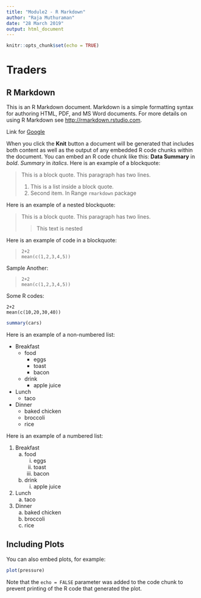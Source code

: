 ```yaml
---
title: "Module2 - R Markdown"
author: "Raja Muthuraman"
date: "28 March 2019"
output: html_document
---
```


```r
knitr::opts_chunk$set(echo = TRUE)
```

# Traders
## R Markdown

This is an R Markdown document. Markdown is a simple formatting syntax for authoring HTML, PDF, and MS Word documents. For more details on using R Markdown see <http://rmarkdown.rstudio.com>.

Link for [Google](https://www.google.com)




When you click the **Knit** button a document will be generated that includes both content as well as the output of any embedded R code chunks within the document. You can embed an R code chunk like this:
**Data Summary** in _bold_.
*Summary* in _italics_.
Here is an example of a blockquote:

> This is a block quote. This
> paragraph has two lines.
>
> 1. This is a list inside a block quote.
> 2. Second item.
In Range `rmarkdown` package


Here is an example of a nested blockquote:

> This is a block quote. This
> paragraph has two lines.
>
> > This text is nested


Here is an example of code in a blockquote:

>     2+2
>     mean(c(1,2,3,4,5))

Sample Another:

>     2+2
>     mean(c(1,2,3,4,5))

Some R codes:
```
2+2
mean(c(10,20,30,40))
```
```r
summary(cars)
```

Here is an example of a non-numbered list:

* Breakfast
    - food
        + eggs
        + toast
        + bacon
    - drink
        + apple juice
* Lunch
    - taco
* Dinner
    - baked chicken
    - broccoli
    - rice


Here is an example of a numbered list:

1. Breakfast
    a. food
        i. eggs
        ii. toast
        iii. bacon
    b. drink
        i. apple juice
2. Lunch
    a. taco
3. Dinner
    a. baked chicken
    b. broccoli
    c. rice



## Including Plots

You can also embed plots, for example:

```r
plot(pressure)
```

Note that the `echo = FALSE` parameter was added to the code chunk to prevent printing of the R code that generated the plot.
